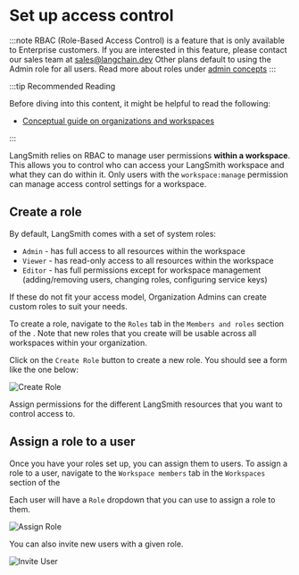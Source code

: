 
# Set up access control

:::note
RBAC (Role-Based Access Control) is a feature that is only available to Enterprise customers. If you are interested in this feature, please contact our sales team at sales@langchain.dev
Other plans default to using the Admin role for all users. Read more about roles under [admin concepts](../../concepts/admin)
:::

:::tip Recommended Reading

Before diving into this content, it might be helpful to read the following:

- [Conceptual guide on organizations and workspaces](../../concepts/admin)

:::

LangSmith relies on RBAC to manage user permissions **within a workspace**. This allows you to control who can access your LangSmith workspace and what they can do within it.
Only users with the `workspace:manage` permission can manage access control settings for a workspace.

## Create a role

By default, LangSmith comes with a set of system roles:

- `Admin` - has full access to all resources within the workspace
- `Viewer` - has read-only access to all resources within the workspace
- `Editor` - has full permissions except for workspace management (adding/removing users, changing roles, configuring service keys)

If these do not fit your access model, Organization Admins can create custom roles to suit your needs.

To create a role, navigate to the `Roles` tab in the `Members and roles` section of the <RegionalUrl text='Organization settings page' suffix='/settings'/>. Note that new roles that you create will be usable across all workspaces within your organization.

Click on the `Create Role` button to create a new role. You should see a form like the one below:

![Create Role](../static/create_role.png)

Assign permissions for the different LangSmith resources that you want to control access to.

## Assign a role to a user

Once you have your roles set up, you can assign them to users. To assign a role to a user, navigate to the `Workspace members` tab in the `Workspaces` section of the <RegionalUrl text='Organization settings page' suffix='/settings'/>

Each user will have a `Role` dropdown that you can use to assign a role to them.

![Assign Role](../static/assign_role.png)

You can also invite new users with a given role.

![Invite User](../static/invite_user.png)
